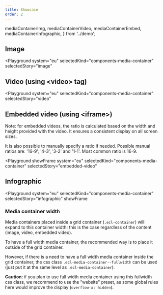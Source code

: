 ```yaml
---
title: Showcase
order: 2
---
```


  mediaContainerImg,
  mediaContainerVideo,
  mediaContainerEmbed,
  mediaContainerInfographic,
} from '../demo';

## Image

<Playground
  system="eu"
  selectedKind="components-media-container"
  selectedStory="image"
>
  <Html markup={mediaContainerImg} />
</Playground>

## Video (using &lt;video&gt; tag)

<Playground
  system="eu"
  selectedKind="components-media-container"
  selectedStory="video"
>
  <Html markup={mediaContainerVideo} />
</Playground>

## Embedded video (using &lt;iframe&gt;)

Note: for embedded videos, the ratio is calculated based on the width and height provided with the video. It ensures a consistent display on all screen sizes.

It is also possible to manually specify a ratio if needed. Possible manual ratios are: '16-9', '4-3', '3-2' and '1-1'. Most common ratio is 16-9.

<Playground
  showFrame
  system="eu"
  selectedKind="components-media-container"
  selectedStory="embedded-video"
>
  <Html markup={mediaContainerEmbed} />
</Playground>

## Infographic

<Playground
  system="eu"
  selectedKind="components-media-container"
  selectedStory="infographic"
  showFrame
>
  <Html markup={mediaContainerInfographic} />
</Playground>

### Media container width

Media containers placed inside a grid container (`.ecl-container`) will expand to this container width; this is the case regardless of the content (image, video, embedded video).

To have a full width media container, the recommended way is to place it outside of the grid container.

However, if there is a need to have a full width media container inside the grid container, the css class `.ecl-media-container--fullwidth` can be used (just put it at the same level as `.ecl-media-container`).

**Caution**: if you plan to use full width media container using this fullwidth css class, we recommend to use the "website" preset, as some global rules here would improve the display (`overflow-x: hidden`).
